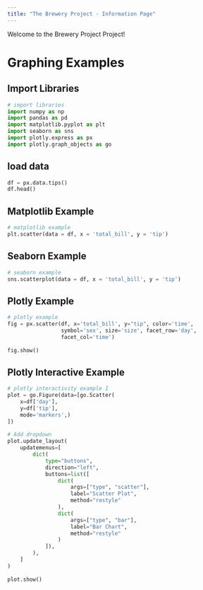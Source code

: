 ```yaml
---
title: "The Brewery Project - Information Page"
---
```


Welcome to the Brewery Project Project!

# Graphing Examples

## Import Libraries
```python
# import libraries
import numpy as np
import pandas as pd
import matplotlib.pyplot as plt
import seaborn as sns
import plotly.express as px
import plotly.graph_objects as go
```

## load data
```python
df = px.data.tips()
df.head()
```

## Matplotlib Example
```python
# matplotlib example
plt.scatter(data = df, x = 'total_bill', y = 'tip')
```

## Seaborn Example
```python
# seaborn example
sns.scatterplot(data = df, x = 'total_bill', y = 'tip')
```

## Plotly Example
```python
# plotly example
fig = px.scatter(df, x='total_bill', y="tip", color='time',
                 symbol='sex', size='size', facet_row='day',
                 facet_col='time')
 
fig.show()
```

## Plotly Interactive Example
```python
# plotly interactivity example I
plot = go.Figure(data=[go.Scatter(
    x=df['day'],
    y=df['tip'],
    mode='markers',)
])
 
# Add dropdown
plot.update_layout(
    updatemenus=[
        dict(
            type="buttons",
            direction="left",
            buttons=list([
                dict(
                    args=["type", "scatter"],
                    label="Scatter Plot",
                    method="restyle"
                ),
                dict(
                    args=["type", "bar"],
                    label="Bar Chart",
                    method="restyle"
                )
            ]),
        ),
    ]
)
 
plot.show()
```





















